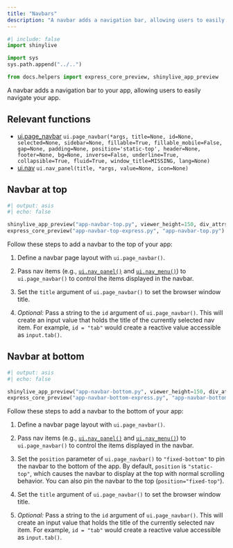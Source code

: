 ```yaml
---
title: "Navbars"
description: "A navbar adds a navigation bar, allowing users to easily navigate your Shiny app."
---
```


```python
#| include: false
import shinylive

import sys
sys.path.append("../..")

from docs.helpers import express_core_preview, shinylive_app_preview
```

A navbar adds a navigation bar to your app, allowing users to easily navigate your app.

## Relevant functions

- [ui.page_navbar](https://shiny.posit.co/py/api/ui.page_navbar.html)
  `ui.page_navbar(*args, title=None, id=None, selected=None, sidebar=None, fillable=True, fillable_mobile=False, gap=None, padding=None, position='static-top', header=None, footer=None, bg=None, inverse=False, underline=True, collapsible=True, fluid=True, window_title=MISSING, lang=None)`
- [ui.nav](https://shiny.posit.co/py/api/ui.nav.html)
  `ui.nav_panel(title, *args, value=None, icon=None)`

:::{.border-bottom .blue .mt-6 .mb-5}
:::


## Navbar at top

:::{.column-screen-inset-right style="max-width:800px;"}

```python
#| output: asis
#| echo: false

shinylive_app_preview("app-navbar-top.py", viewer_height=150, div_attrs=".p-0")
express_core_preview("app-navbar-top-express.py", "app-navbar-top.py")
```

:::

Follow these steps to add a navbar to the top of your app:

  1. Define a navbar page layout with `ui.page_navbar()`.

  2. Pass nav items (e.g., [`ui.nav_panel()`](https://shiny.posit.co/py/api/ui.nav.html) and [`ui.nav_menu()`](https://shiny.posit.co/py/api/ui.nav_menu.html)) to `ui.page_navbar()` to control the items displayed in the navbar.

  3. Set the `title` argument of `ui.page_navbar()` to set the browser window title.

  4. _Optional:_ Pass a string to the `id` argument of `ui.page_navbar()`. This will create an input value that holds the title of the currently selected nav item. For example, `id = "tab"` would create a reactive value accessible as `input.tab()`.

:::{.border-bottom .blue .my-5}
:::

## Navbar at bottom

:::{.column-screen-inset-right style="max-width:800px;"}

```python
#| output: asis
#| echo: false

shinylive_app_preview("app-navbar-bottom.py", viewer_height=150, div_attrs=".p-0")
express_core_preview("app-navbar-bottom-express.py", "app-navbar-bottom.py")
```

:::


Follow these steps to add a navbar to the bottom of your app:

  1. Define a navbar page layout with `ui.page_navbar()`.

  2. Pass nav items (e.g., [`ui.nav_panel()`](https://shiny.posit.co/py/api/ui.nav.html) and [`ui.nav_menu()`](https://shiny.posit.co/py/api/ui.nav_menu.html)) to `ui.page_navbar()` to control the items displayed in the navbar.

  3. Set the `position` parameter of `ui.page_navbar()` to `"fixed-bottom"` to pin the navbar to the bottom of the app. By default, `position` is `"static-top"`, which causes the navbar to display at the top with normal scrolling behavior. You can also pin the navbar to the top (`position="fixed-top"`).

  4. Set the `title` argument of `ui.page_navbar()` to set the browser window title.

  5. _Optional:_ Pass a string to the `id` argument of `ui.page_navbar()`. This will create an input value that holds the title of the currently selected nav item. For example, `id = "tab"` would create a reactive value accessible as `input.tab()`.


